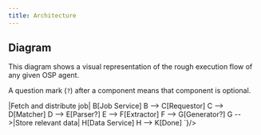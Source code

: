 ```yaml
---
title: Architecture
---
```


## Diagram

This diagram shows a visual representation of the rough execution flow of any given OSP agent.

A question mark (`?`) after a component means that component is optional.


<div style={{textAlign:"center"}}>
<Mermaid chart={`
graph TD
A[Start] -->|Fetch and distribute job| B[Job Service]
B --> C[Requestor]
C --> D[Matcher]
D --> E[Parser?]
E --> F[Extractor]
F --> G[Generator?]
G -->|Store relevant data| H[Data Service]
H --> K[Done]
`}/>
</div>
